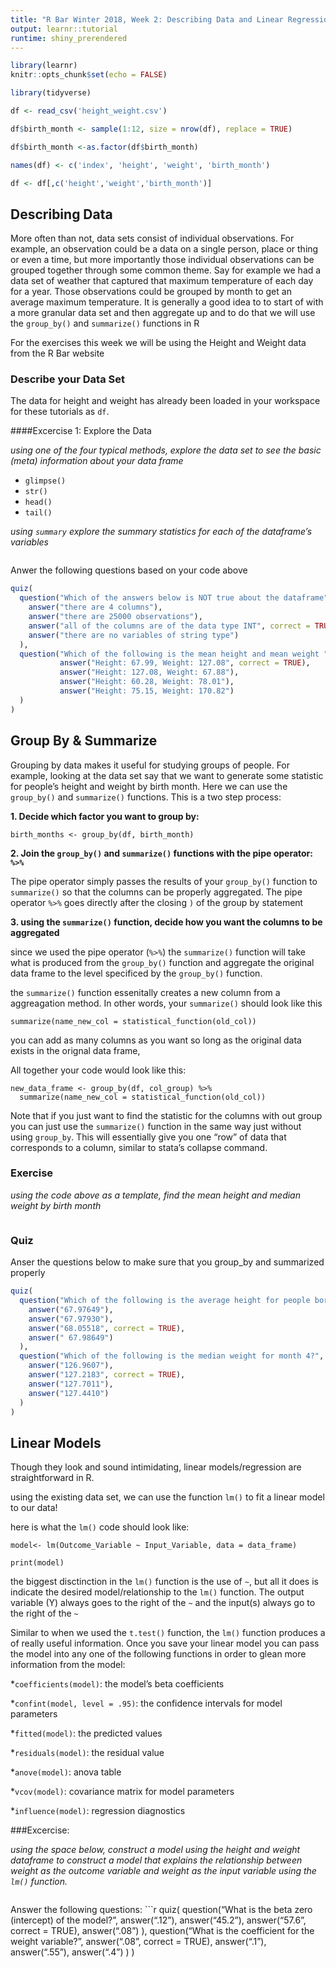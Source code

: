 ```yaml
---
title: "R Bar Winter 2018, Week 2: Describing Data and Linear Regression"
output: learnr::tutorial
runtime: shiny_prerendered
---
```


```r
library(learnr)
knitr::opts_chunk$set(echo = FALSE)

library(tidyverse)

df <- read_csv('height_weight.csv')

df$birth_month <- sample(1:12, size = nrow(df), replace = TRUE)

df$birth_month <-as.factor(df$birth_month)

names(df) <- c('index', 'height', 'weight', 'birth_month')

df <- df[,c('height','weight','birth_month')]
```


## Describing Data

More often than not, data sets consist of individual observations. For example, an observation could be a data on a single person, place or thing or even a time, but more importantly those individual observations can be grouped together through some common theme. Say for example we had a data set of weather that captured that maximum temperature of each day for a year. Those observations could be grouped by month to get an average maximum temperature. It is generally a good idea to to start of with a more granular data set and then aggregate up and to do that we will use the `group_by()` and `summarize()` functions in R

For the exercises this week we will be using the Height and Weight data from the R Bar website

### Describe your Data Set

The data for height and weight has already been loaded in your workspace for these tutorials as `df`.

####Excercise 1: Explore the Data

*using one of the four typical methods, explore the data set to see the basic (meta) information about your data frame*

* `glimpse()`
* `str()`
* `head()`
* `tail()`

*using `summary` explore the summary statistics for each of the dataframe's variables*

```r



```

Anwer the following questions based on your code above
```r
quiz(
  question("Which of the answers below is NOT true about the dataframe",
    answer("there are 4 columns"),
    answer("there are 25000 observations"),
    answer("all of the columns are of the data type INT", correct = TRUE),
    answer("there are no variables of string type")
  ),
  question("Which of the following is the mean height and mean weight ",
           answer("Height: 67.99, Weight: 127.08", correct = TRUE),
           answer("Height: 127.08, Weight: 67.88"),
           answer("Height: 60.28, Weight: 78.01"),
           answer("Height: 75.15, Weight: 170.82")
  )
)
```

## Group By & Summarize

Grouping by data makes it useful for studying groups of people. For example, looking at the data set say that we want to generate some statistic for people's height and weight by birth month. Here we can use the `group_by()` and `summarize()` functions. This is a two step process:


**1. Decide which factor you want to group by:**

``` birth_months <- group_by(df, birth_month)```

**2. Join the `group_by()` and `summarize()` functions with the pipe operator: `%>%`**

The pipe operator simply passes the results of your `group_by()` function to `summarize()` so that the columns can be properly aggregated. The pipe operator `%>%` goes directly after the closing `)` of the group by statement

**3. using the `summarize()` function, decide how you want the columns to be aggregated**

since we used the pipe operator (`%>%`) the `summarize()` function will take what is produced from the `group_by()` function and aggregate the original data frame to the level specificed by the `group_by()` function.

the `summarize()` function essenitally creates a new column from a aggreagation method. In other words, your `summarize()` should look like this 

`summarize(name_new_col = statistical_function(old_col))`

you can add as many columns as you want so long as the original data exists in the orignal data frame, 


All together your code would look like this:

```
new_data_frame <- group_by(df, col_group) %>%
  summarize(name_new_col = statistical_function(old_col))

```

Note that if you just want to find the statistic for the columns with out group you can just use the `summarize()` function in the same way just without using `group_by`. This will essentially give you one "row" of data that corresponds to a column, similar to stata's collapse command. 

### Exercise

*using the code above as a template, find the mean height and median weight by birth month*
```r

```

### Quiz

Anser the questions below to make sure that you group_by and summarized properly

```r
quiz(
  question("Which of the following is the average height for people born in month 11:",
    answer("67.97649"),
    answer("67.97930"),
    answer("68.05518", correct = TRUE),
    answer(" 67.98649")
  ),
  question("Which of the following is the median weight for month 4?",
    answer("126.9607"),
    answer("127.2183", correct = TRUE),
    answer("127.7011"),
    answer("127.4410")
  )
)
```


## Linear Models

Though they look and sound intimidating, linear models/regression are straightforward in R.

using the existing data set, we can use the function `lm()` to fit a linear model to our data!

here is what the `lm()` code should look like:

```
model<- lm(Outcome_Variable ~ Input_Variable, data = data_frame)

print(model)
```


the biggest disctinction in the `lm()` function is the use of `~`, but all it does is indicate the desired model/relationship to the `lm()` function. The output variable (Y) always goes to the right of the `~` and the input(s) always go to the right of the `~`

Similar to when we used the `t.test()` function, the `lm()` function produces a of really useful information. Once you save your linear model you can pass the model into any one of the following functions in order to glean more information from the model:

*`coefficients(model)`: the model's beta coefficients

*`confint(model, level = .95)`: the confidence intervals for model parameters

*`fitted(model)`: the predicted values

*`residuals(model)`: the residual value

*`anove(model)`: anova table

*`vcov(model)`: covariance matrix for model parameters

*`influence(model)`: regression diagnostics 

###Excercise: 

*using the space below, construct a model using the height and weight dataframe to construct a model that explains the relationship between weight as the outcome variable and weight as the input variable using the `lm()` function.*

```r



```


Answer the following questions:
```r
quiz(
  question("What is the beta zero (intercept) of the model?",
    answer(".12"),
    answer("45.2"),
    answer("57.6", correct = TRUE),
    answer(".08")
  ),
  question("What is the coefficient for the weight variable?",
    answer(".08", correct = TRUE),
    answer(".1"),
    answer(".55"),
    answer(".4")
  )
)


